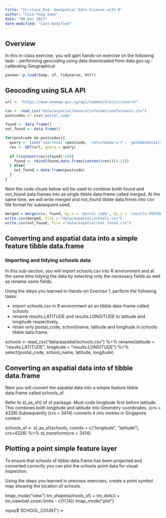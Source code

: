 ```yaml
---
title: "In-class_Ex4: GeoSpatial Data Science with R"
author: "Chia Yong Soon"
date: "09 Dec 2023"
date-modified: "last-modified"
---
```


## Overview

In this in-class exercise, you will gain hands-on exercise on the following task: - performing geocoding using data downloaded from data.gov.sg - calibrating Geographical

```r
pacman::p_load(tmap, sf, tidyverse, httr)
```

## Geocoding using SLA API

```r
url <- "https://www.onemap.gov.sg/api/common/elastic/search"

csv <- read_csv("data/aspatial/Generalinformationofschools.csv")
postcodes <- csv$'postal_code'

found <- data.frame()
not_found <- data.frame()

for(postcode in postcodes){
  query <- list('searchVal'=postcode, 'returnGeom'='Y', 'getAddrDetails'='Y', 'pageNum'='1')
  res <- GET(url, query = query)
  
  if ((content(res)$found)!=0){
    found <- rbind(found,data.frame(content(res))[4:13])
  } else{
    not_found = data.frame(postcode)
  }
}
```

Next the code chunk below will be used to combine boith found and not_found data.frames into as single tibble data.frame called merged. At the same time, we will write merged and not_found tibble data.frmes into csv file format for subsequent used.

```r
merged = merge(csv, found, by.x = 'postal_code', by.y = 'results.POSTAL', all = TRUE)
write.csv(merged, file = "data/aspatial/schools.csv")
write.csv(not_found, file ="data/aspatial/not_found.csv")
```

## Converting and aspatial data into a simple feature tibble data.frame

### Importing and tidying schools data

In this sub-section, you will import schools.csv into R environment and at the same time tidying the data by selecting only the necessary fields as well as rename some fields.

Using the steps you learned in Hands-on Exercise 1, perform the following tasks:

-   import schools.csv in R environment as an tibble data-frame called schools
-   rename results.LATITUDE and results.LONGITUDE to latitude and longitude respectively,
-   retain only postal_code, school)name, latitude and longitude in schools tibble data.frame.

schools \<- read_csv("data/aspatial/schools.csv") %\>% rename(latitude = "results.LATITUDE", longitude = "results.LONGITUDE") %\>% select(postal_code, school_name, latitude, longitude)

## Converting an aspatial data into sf tibble data.frame

Next you will convert the aspatial data into a simple feature tibble data.frame called schools_sf.

Refer to st_as_sf() of sf package. Must code longitude first before latitude. This combines both longitude and latitude into Geometry coordinates. (crs = 4326) Subsequently (crs = 3414) converts it into metres in Singapore context.

schools_sf \<- st_as_sf(schools, coords = c("longitude", "latitude"), crs=4326) %\>% st_transform(crs = 3414)

## Plotting a point simple feature layer

To ensure that schools sf tibble data.frame has been projected and converted correctly you can plot the schools point data for visual inspection.

Using the steps you learned in previous exercises, create a point symbol map showing the location of schools.

tmap_mode("view") tm_shape(schools_sf) + tm_dots() + tm_view(set.zoom.limits - c(11,14)) tmap_mode("plot")

mpsz\$\`SCHOOL_COUNT') \<-

